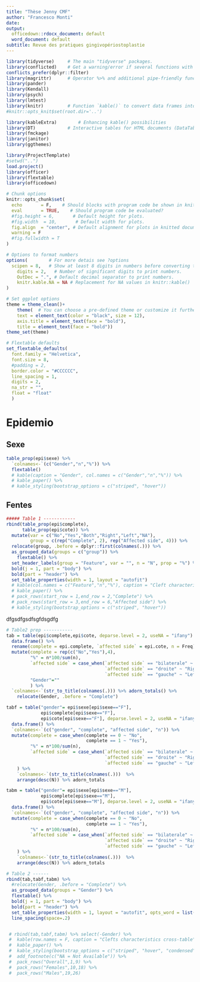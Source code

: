```yaml
---
title: "Thèse Jenny CMF"
author: "Francesco Monti"
date: 
output:
  officedown::rdocx_document: default
  word_document: default
subtitle: Revue des pratiques gingivopériostoplastie
---
```


```r
library(tidyverse)     # The main "tidyverse" packages.
library(conflicted)    # Get a warning/error if several functions with the same name exist.
conflicts_prefer(dplyr::filter)
library(magrittr)      # Operator %>% and additional pipe-friendly functions.
library(pander)
library(Kendall)
library(psych)
library(lmtest)
library(knitr)         # Function `kable()` to convert data frames into tables for reports.
#knitr::opts_knit$set(root.dir='..')

library(kableExtra)        # Enhancing kable() possibilities
library(DT)            # Interactive tables for HTML documents (DataTables).
library(fmckage)
library(janitor)
library(ggthemes)

library(ProjectTemplate)
#setwd("..")
load.project()
library(officer)
library(flextable)
library(officedown)
```

```r
# Chunk options
knitr::opts_chunk$set(
  echo       = F,    # Should blocks with program code be shown in knitted documents?
  eval       = TRUE,    # Should program code be evaluated?
  #fig.height = 6,       # Default height for plots.
  #fig.width  = 10,       # Default width for plots.
  fig.align  = "center", # Default alignment for plots in knitted documents.
  warning = F
  #fig.fullwidth = T
)

# Options to format numbers
options(        # For more detais see ?options
  scipen = 8,   # Show at least 8 digits in numbers before converting to exponential notation.
    digits = 2,   # Number of significant digits to print numbers.
    OutDec = ".", # Default decimal separator to print numbers.
    knitr.kable.NA = NA # Replacement for NA values in knitr::kable()
)

# Set ggplot options
theme = theme_clean()+
    theme(  # You can choose a pre-defined theme or customize it further
    text = element_text(color = "black", size = 12),
    axis.title = element_text(face = "bold"),
    title = element_text(face = "bold"))
theme_set(theme)

# Flextable defaults
set_flextable_defaults(
  font.family = "Helvetica",
  font.size = 8,
  #padding = 2,
  border.color = "#CCCCCC",
  line_spacing = 1,
  digits = 2,
  na_str = "",
  float = "float"
  )

```

# Epidemio {.tabset}
## Sexe
```r
table_prop(epi$sexe) %>% 
  `colnames<-`(c("Gender","n","%")) %>% 
  flextable()
  # kable(caption = "Gender", col.names = c("Gender","n","%")) %>% 
  # kable_paper() %>% 
  # kable_styling(bootstrap_options = c("striped", "hover"))
```

## Fentes
```r
##### Table 1 ------------
rbind(table_prop(epi$complete),
      table_prop(epi$cote)) %>% 
  mutate(var = c("No","Yes","Both","Right","Left","NA"),
         group = c(rep("Complete", 2), rep("Affected side", 4))) %>% 
  relocate(group, .before = dplyr::first(colnames(.))) %>% 
  as_grouped_data(groups = c("group")) %>% 
    flextable() %>% 
  set_header_labels(group = "Feature", var = "", n = "N", prop = "%") %>% 
  bold(j = 1, part = "body") %>%
  bold(part = "header") %>% 
  set_table_properties(width = 1, layout = "autofit")
  # kable(col.names = c("Feature","n","%"), caption = "Cleft characteristics") %>%
  # kable_paper() %>% 
  # pack_rows(start_row = 1,end_row = 2,"Complete") %>% 
  # pack_rows(start_row = 3,end_row = 6,"Affected side") %>% 
  # kable_styling(bootstrap_options = c("striped", "hover"))
```
 
 dfgsdfgsdfsgfdsgdfg

<div style="page-break-after: always;"></div>


```r

# Table2 prep -----------
tab = table(epi$complete,epi$cote, deparse.level = 2, useNA = "ifany") %>% 
  data.frame() %>%
  rename(complete = epi.complete, `affected side` = epi.cote, n = Freq) %>% 
  mutate(complete = rep(c("No","Yes"),4),
         "%" = n*100/sum(n),
         `affected side` = case_when(`affected side` == "bilaterale" ~ "Both",
                                     `affected side` == "droite" ~ "Right",
                                     `affected side` == "gauche" ~ "Left"),
         "Gender"=""
         ) %>% 
  `colnames<-`(str_to_title(colnames(.))) %>% adorn_totals() %>% 
    relocate(Gender, .before = "Complete")

tabf = table("gender"= epi$sexe[epi$sexe=="F"], 
             epi$complete[epi$sexe=="F"],
             epi$cote[epi$sexe=="F"], deparse.level = 2, useNA = "ifany") %>% 
  data.frame() %>%
  `colnames<-`(c("gender", "complete", "affected side", "n")) %>% 
  mutate(complete = case_when(complete == 0 ~ "No",
                              complete == 1 ~ "Yes"),
         "%" = n*100/sum(n),
         `affected side` = case_when(`affected side` == "bilaterale" ~ "Both",
                                     `affected side` == "droite" ~ "Right",
                                     `affected side` == "gauche" ~ "Left")
    ) %>% 
    `colnames<-`(str_to_title(colnames(.)))  %>% 
    arrange(desc(N)) %>% adorn_totals

tabm = table("gender"= epi$sexe[epi$sexe=="M"], 
             epi$complete[epi$sexe=="M"],
             epi$cote[epi$sexe=="M"], deparse.level = 2, useNA = "ifany") %>% 
  data.frame() %>%
  `colnames<-`(c("gender", "complete", "affected side", "n")) %>% 
  mutate(complete = case_when(complete == 0 ~ "No",
                              complete == 1 ~ "Yes"),
         "%" = n*100/sum(n),
         `affected side` = case_when(`affected side` == "bilaterale" ~ "Both",
                                     `affected side` == "droite" ~ "Right",
                                     `affected side` == "gauche" ~ "Left")
    ) %>% 
    `colnames<-`(str_to_title(colnames(.)))  %>% 
    arrange(desc(N)) %>% adorn_totals

# Table 2 ------
rbind(tab,tabf,tabm) %>%
  #relocate(Gender, .before = "Complete") %>% 
  as_grouped_data(groups = "Gender") %>%
  flextable() %>% 
  bold(j = 1, part = "body") %>%
  bold(part = "header") %>% 
  set_table_properties(width = 1, layout = "autofit", opts_word = list(`keep_with_next` = T)) %>% 
  line_spacing(space=.2)


 # rbind(tab,tabf,tabm) %>% select(-Gender) %>% 
 #  kable(row.names = F, caption = "Clefts characteristics cross-table") %>%
 #  kable_paper() %>% 
 #  kable_styling(bootstrap_options = c("striped", "hover", "condensed", "responsive")) %>% 
 #  add_footnote(c("NA = Not Available")) %>% 
 #  pack_rows("Overall",1,9) %>% 
 #  pack_rows("Females",10,18) %>% 
 #  pack_rows("Males",19,26)
```
